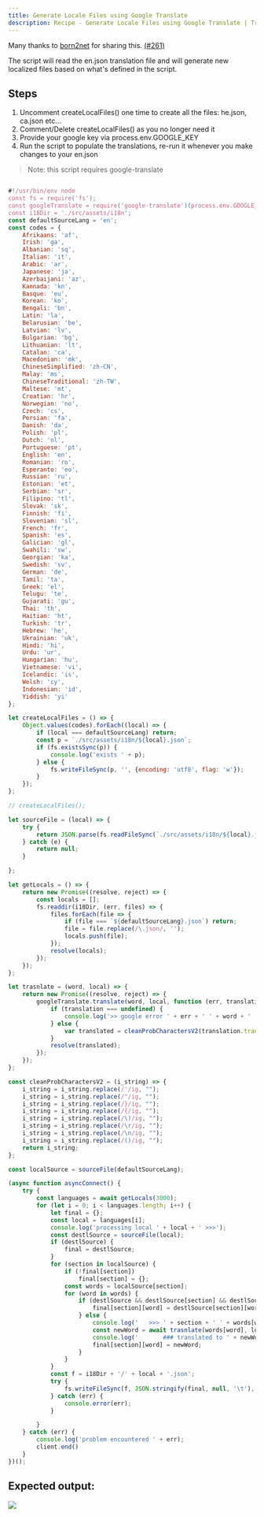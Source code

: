 ```yaml
---
title: Generate Locale Files using Google Translate
description: Recipe - Generate Locale Files using Google Translate | Transloco Angular i18n
---
```


Many thanks to [born2net](https://github.com/born2net) for sharing this. [(#261)](https://github.com/ngneat/transloco/issues/261)

The script will  read the en.json translation file and will generate new localized files based on what's defined in the script.

## Steps
1. Uncomment createLocalFiles() one time to create all the files: he.json, ca.json etc...
2. Comment/Delete createLocalFiles() as you no longer need it
3. Provide your google key via process.env.GOOGLE_KEY
4. Run the script to populate the translations, re-run it whenever you make changes to your en.json

> Note: this script requires google-translate

```javascript

#!/usr/bin/env node
const fs = require('fs');
const googleTranslate = require('google-translate')(process.env.GOOGLE_KEY);
const i18Dir = './src/assets/i18n';
const defaultSourceLang = 'en';
const codes = {
    Afrikaans: 'af',
    Irish: 'ga',
    Albanian: 'sq',
    Italian: 'it',
    Arabic: 'ar',
    Japanese: 'ja',
    Azerbaijani: 'az',
    Kannada: 'kn',
    Basque: 'eu',
    Korean: 'ko',
    Bengali: 'bn',
    Latin: 'la',
    Belarusian: 'be',
    Latvian: 'lv',
    Bulgarian: 'bg',
    Lithuanian: 'lt',
    Catalan: 'ca',
    Macedonian: 'mk',
    ChineseSimplified: 'zh-CN',
    Malay: 'ms',
    ChineseTraditional: 'zh-TW',
    Maltese: 'mt',
    Croatian: 'hr',
    Norwegian: 'no',
    Czech: 'cs',
    Persian: 'fa',
    Danish: 'da',
    Polish: 'pl',
    Dutch: 'nl',
    Portuguese: 'pt',
    English: 'en',
    Romanian: 'ro',
    Esperanto: 'eo',
    Russian: 'ru',
    Estonian: 'et',
    Serbian: 'sr',
    Filipino: 'tl',
    Slovak: 'sk',
    Finnish: 'fi',
    Slovenian: 'sl',
    French: 'fr',
    Spanish: 'es',
    Galician: 'gl',
    Swahili: 'sw',
    Georgian: 'ka',
    Swedish: 'sv',
    German: 'de',
    Tamil: 'ta',
    Greek: 'el',
    Telugu: 'te',
    Gujarati: 'gu',
    Thai: 'th',
    Haitian: 'ht',
    Turkish: 'tr',
    Hebrew: 'he',
    Ukrainian: 'uk',
    Hindi: 'hi',
    Urdu: 'ur',
    Hungarian: 'hu',
    Vietnamese: 'vi',
    Icelandic: 'is',
    Welsh: 'cy',
    Indonesian: 'id',
    Yiddish: 'yi'
};

let createLocalFiles = () => {
    Object.values(codes).forEach((local) => {
        if (local === defaultSourceLang) return;
        const p = `./src/assets/i18n/${local}.json`;
        if (fs.existsSync(p)) {
            console.log('exists ' + p);
        } else {
            fs.writeFileSync(p, '', {encoding: 'utf8', flag: 'w'});
        }
    });
};

// createLocalFiles();

let sourceFile = (local) => {
    try {
        return JSON.parse(fs.readFileSync(`./src/assets/i18n/${local}.json`, 'utf8'));
    } catch (e) {
        return null;
    }

};

let getLocals = () => {
    return new Promise((resolve, reject) => {
        const locals = [];
        fs.readdir(i18Dir, (err, files) => {
            files.forEach(file => {
                if (file === `${defaultSourceLang}.json`) return;
                file = file.replace(/\.json/, '');
                locals.push(file);
            });
            resolve(locals);
        });
    });
};

let trasnlate = (word, local) => {
    return new Promise((resolve, reject) => {
        googleTranslate.translate(word, local, function (err, translation) {
            if (translation === undefined) {
                console.log('>> google error ' + err + ' ' + word + ' ' + local);
            } else {
                var translated = cleanProbCharactersV2(translation.translatedText);
            }
            resolve(translated);
        });
    });
};

const cleanProbCharactersV2 = (i_string) => {
    i_string = i_string.replace(/'/ig, "");
    i_string = i_string.replace(/"/ig, "");
    i_string = i_string.replace(/}/ig, "");
    i_string = i_string.replace(/{/ig, "");
    i_string = i_string.replace(/\)/ig, "");
    i_string = i_string.replace(/\r/ig, "");
    i_string = i_string.replace(/\n/ig, "");
    i_string = i_string.replace(/()/ig, "");
    return i_string;
};

const localSource = sourceFile(defaultSourceLang);

(async function asyncConnect() {
    try {
        const languages = await getLocals(3000);
        for (let i = 0; i < languages.length; i++) {
            let final = {};
            const local = languages[i];
            console.log('processing local ' + local + ' >>>');
            const destlSource = sourceFile(local);
            if (destlSource) {
                final = destlSource;
            }
            for (section in localSource) {
                if (!final[section])
                    final[section] = {};
                const words = localSource[section];
                for (word in words) {
                    if (destlSource && destlSource[section] && destlSource[section][word]) {
                        final[section][word] = destlSource[section][word]
                    } else {
                        console.log('   >>> ' + section + ' ' + words[word]);
                        const newWord = await trasnlate(words[word], local);
                        console.log('       ### translated to ' + newWord);
                        final[section][word] = newWord;
                    }
                }
            }
            const f = i18Dir + '/' + local + '.json';
            try {
                fs.writeFileSync(f, JSON.stringify(final, null, '\t'), {encoding: 'utf8', flag: 'w'});
            } catch (err) {
                console.error(err);
            }

        }
    } catch (err) {
        console.log('problem encountered ' + err);
        client.end()
    }
})();
```

## Expected output:

<img class="gif" src="../../img/translation-script-result.png"/>
